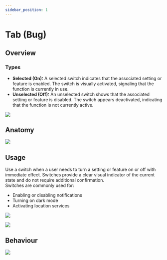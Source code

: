 ```yaml
---
sidebar_position: 1
---
```


# Tab (Bug)

## Overview

### Types

-   **Selected (On):** A selected switch indicates that the associated setting or feature is enabled. The switch is visually activated, signaling that the function is currently in use.
-   **Unselected (Off):** An unselected switch shows that the associated setting or feature is disabled. The switch appears deactivated, indicating that the function is not currently active.

![](https://space.yoko.studio/wp-content/uploads/2024/12/Add-Component-Here-9.png)

Anatomy
-------

![](https://space.yoko.studio/wp-content/uploads/2024/12/Add-Component-Here-10-1024x290.png)

Usage
-----

Use a switch when a user needs to turn a setting or feature on or off with immediate effect. Switches provide a clear visual indicator of the current state and do not require additional confirmation.\
Switches are commonly used for:

-   Enabling or disabling notifications
-   Turning on dark mode
-   Activating location services

![](https://space.yoko.studio/wp-content/uploads/2024/12/Add-Component-Here-11-1024x450.png)

![](https://space.yoko.studio/wp-content/uploads/2024/12/Add-Component-Here-12-1024x393.png)

Behaviour
---------

![](https://space.yoko.studio/wp-content/uploads/2024/12/Add-Component-Here-13-1024x427.png)